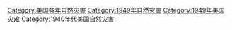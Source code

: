 [[Category:美国各年自然灾害|Category:美国各年自然灾害]]
[[Category:1949年自然灾害|Category:1949年自然灾害]]
[[Category:1949年美国灾难|Category:1949年美国灾难]]
[[Category:1940年代美国自然灾害|Category:1940年代美国自然灾害]]